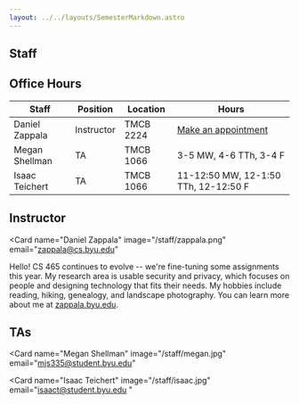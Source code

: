 ```yaml
---
layout: ../../layouts/SemesterMarkdown.astro
---
```



<article
    class="prose prose-blockquote:not-italic prose-blockquote:font-normal prose-blockquote:text-base prose-blockquote:bg-blue-200 prose-blockquote:border-l-0 prose-blockquote:px-4 prose-blockquote:py-1 prose-blockquote:rounded-lg pb-8 text-lg">

# Staff

## Office Hours

| Staff          | Position   | Location  | Hours                                                      |
| -------------- | ---------- | --------- | ---------------------------------------------------------- |
| Daniel Zappala | Instructor | TMCB 2224 | [Make an appointment](https://calendly.com/daniel-zappala) |
| Megan Shellman | TA         | TMCB 1066 | 3-5 MW, 4-6 TTh, 3-4 F                                     |
| Isaac Teichert | TA         | TMCB 1066 | 11-12:50 MW, 12-1:50 TTh, 12-12:50 F                       |

## Instructor

<Card
  name="Daniel Zappala"
  image="/staff/zappala.png"
  email="zappala@cs.byu.edu"
>
  Hello! CS 465 continues to evolve -- we're fine-tuning some assignments this
  year. My research area is usable security and privacy, which focuses on people
  and designing technology that fits their needs. My hobbies include reading,
  hiking, genealogy, and landscape photography. You can learn more about me at
  [zappala.byu.edu](https://zappala.byu.edu).
</Card>

## TAs

<Card
  name="Megan Shellman"
  image="/staff/megan.jpg"
  email="mjs335@student.byu.edu"
></Card>

<Card
  name="Isaac Teichert"
  image="/staff/isaac.jpg"
  email="isaact@student.byu.edu "
></Card>

</article>
